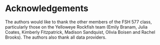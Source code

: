 # Acknowledgements {#sec-acknowledgements}

The authors would like to thank the other members of the FSH 577 class, particularly those on the Yelloweye Rockfish team (Emily Branam, Julia Coates, Kimberly Fitzpatrick, Madison Sandquist, Olivia Boisen and Rachel Brooks). The authors also thank all data providers. 